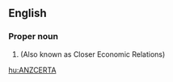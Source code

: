 ==English==
{{wikipedia}}

===Proper noun===
{{en-proper noun}}

# {{context|economics|lang=en}} {{initialism of|[[Australia]] [[New Zealand]] [[closer|Closer]] [[economic|Economic]] [[relation|Relations]] [[trade|Trade]] [[agreement|Agreement]]|lang=en}} (Also known as Closer Economic Relations)

[[hu:ANZCERTA]]